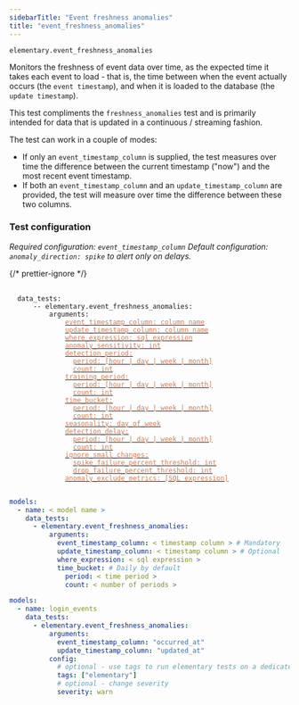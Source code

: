 ```yaml
---
sidebarTitle: "Event freshness anomalies"
title: "event_freshness_anomalies"
---
```

<Snippet file="ai-generate-test.mdx" />

`elementary.event_freshness_anomalies`

Monitors the freshness of event data over time, as the expected time it takes each event to load -
that is, the time between when the event actually occurs (the `event timestamp`), and when it is loaded to the
database (the `update timestamp`).

This test compliments the `freshness_anomalies` test and is primarily intended for data that is updated in a continuous / streaming fashion.

The test can work in a couple of modes:

- If only an `event_timestamp_column` is supplied, the test measures over time the difference between the current
  timestamp ("now") and the most recent event timestamp.
- If both an `event_timestamp_column` and an `update_timestamp_column` are provided, the test will measure over time
  the difference between these two columns.

### Test configuration

_Required configuration: `event_timestamp_column`_
_Default configuration: `anomaly_direction: spike` to alert only on delays._

{/* prettier-ignore */}
<pre>
 <code>
  data_tests:
    &nbsp;&nbsp;-- elementary.event_freshness_anomalies:
      &nbsp;&nbsp;&nbsp;&nbsp;arguments:
        &nbsp;&nbsp;&nbsp;&nbsp;&nbsp;&nbsp;<a href="/data-tests/anomaly-detection-configuration/event_timestamp_column"><font color="#CD7D55">event_timestamp_column: column name</font></a>
        &nbsp;&nbsp;&nbsp;&nbsp;&nbsp;&nbsp;<a href="/data-tests/anomaly-detection-configuration/update_timestamp_column"><font color="#CD7D55">update_timestamp_column: column name</font></a>
        &nbsp;&nbsp;&nbsp;&nbsp;&nbsp;&nbsp;<a href="/data-tests/anomaly-detection-configuration/where-expression"><font color="#CD7D55">where_expression: sql expression</font></a>
        &nbsp;&nbsp;&nbsp;&nbsp;&nbsp;&nbsp;<a href="/data-tests/anomaly-detection-configuration/anomaly-sensitivity"><font color="#CD7D55">anomaly_sensitivity: int</font></a>
        &nbsp;&nbsp;&nbsp;&nbsp;&nbsp;&nbsp;<a href="/data-tests/anomaly-detection-configuration/detection-period"><font color="#CD7D55">detection_period:</font></a>
        &nbsp;&nbsp;&nbsp;&nbsp;&nbsp;&nbsp;&nbsp;&nbsp;<a href="/data-tests/anomaly-detection-configuration/detection-period"><font color="#CD7D55">period: [hour | day | week | month]</font></a>
        &nbsp;&nbsp;&nbsp;&nbsp;&nbsp;&nbsp;&nbsp;&nbsp;<a href="/data-tests/anomaly-detection-configuration/detection-period"><font color="#CD7D55">count: int</font></a>
        &nbsp;&nbsp;&nbsp;&nbsp;&nbsp;&nbsp;<a href="/data-tests/anomaly-detection-configuration/training-period"><font color="#CD7D55">training_period:</font></a>
        &nbsp;&nbsp;&nbsp;&nbsp;&nbsp;&nbsp;&nbsp;&nbsp;<a href="/data-tests/anomaly-detection-configuration/training-period"><font color="#CD7D55">period: [hour | day | week | month]</font></a>
        &nbsp;&nbsp;&nbsp;&nbsp;&nbsp;&nbsp;&nbsp;&nbsp;<a href="/data-tests/anomaly-detection-configuration/training-period"><font color="#CD7D55">count: int</font></a>
        &nbsp;&nbsp;&nbsp;&nbsp;&nbsp;&nbsp;<a href="/data-tests/anomaly-detection-configuration/time-bucket"><font color="#CD7D55">time_bucket:</font></a>
        &nbsp;&nbsp;&nbsp;&nbsp;&nbsp;&nbsp;&nbsp;&nbsp;<a href="/data-tests/anomaly-detection-configuration/time-bucket"><font color="#CD7D55">period: [hour | day | week | month]</font></a>
        &nbsp;&nbsp;&nbsp;&nbsp;&nbsp;&nbsp;&nbsp;&nbsp;<a href="/data-tests/anomaly-detection-configuration/time-bucket"><font color="#CD7D55">count: int</font></a>
        &nbsp;&nbsp;&nbsp;&nbsp;&nbsp;&nbsp;<a href="/data-tests/anomaly-detection-configuration/seasonality"><font color="#CD7D55">seasonality: day_of_week</font></a>
        &nbsp;&nbsp;&nbsp;&nbsp;&nbsp;&nbsp;<a href="/data-tests/anomaly-detection-configuration/detection-delay"><font color="#CD7D55">detection_delay:</font></a>
        &nbsp;&nbsp;&nbsp;&nbsp;&nbsp;&nbsp;&nbsp;&nbsp;<a href="/data-tests/anomaly-detection-configuration/detection-delay"><font color="#CD7D55">period: [hour | day | week | month]</font></a>
        &nbsp;&nbsp;&nbsp;&nbsp;&nbsp;&nbsp;&nbsp;&nbsp;<a href="/data-tests/anomaly-detection-configuration/detection-delay"><font color="#CD7D55">count: int</font></a>
        &nbsp;&nbsp;&nbsp;&nbsp;&nbsp;&nbsp;<a href="/data-tests/anomaly-detection-configuration/ignore_small_changes"><font color="#CD7D55">ignore_small_changes:</font></a>
        &nbsp;&nbsp;&nbsp;&nbsp;&nbsp;&nbsp;&nbsp;&nbsp;<a href="/data-tests/anomaly-detection-configuration/ignore_small_changes"><font color="#CD7D55">spike_failure_percent_threshold: int</font></a>
        &nbsp;&nbsp;&nbsp;&nbsp;&nbsp;&nbsp;&nbsp;&nbsp;<a href="/data-tests/anomaly-detection-configuration/ignore_small_changes"><font color="#CD7D55">drop_failure_percent_threshold: int</font></a>
        &nbsp;&nbsp;&nbsp;&nbsp;&nbsp;&nbsp;<a href="/data-tests/anomaly-detection-configuration/anomaly-exclude-metrics"><font color="#CD7D55">anomaly_exclude_metrics: [SQL expression]</font></a>
 </code>
</pre>

<RequestExample>

```yml Models
models:
  - name: < model name >
    data_tests:
      - elementary.event_freshness_anomalies:
          arguments:
            event_timestamp_column: < timestamp column > # Mandatory
            update_timestamp_column: < timestamp column > # Optional
            where_expression: < sql expression >
            time_bucket: # Daily by default
              period: < time period >
              count: < number of periods >
```

```yml Models example
models:
  - name: login_events
    data_tests:
      - elementary.event_freshness_anomalies:
          arguments:
            event_timestamp_column: "occurred_at"
            update_timestamp_column: "updated_at"
          config:
            # optional - use tags to run elementary tests on a dedicated run
            tags: ["elementary"]
            # optional - change severity
            severity: warn
```

</RequestExample>
